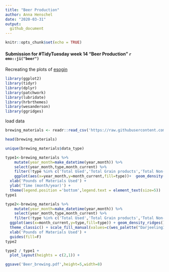 ```yaml
---
title: "Beer Production"
author: Anna Henschel
date: "2020-03-31"
output: 
  github_document
---
```


```r
knitr::opts_chunk$set(echo = TRUE)
```

#### Submission for #TidyTuesday week 14 "Beer Production" `r emo::ji("beer")`

Recreating the plots of [esogin](https://github.com/esogin/tidy/blob/master/tuesdays/beer/beer%20production.Rmd)
 
```r
library(ggplot2)
library(tidyr)
library(dplyr)
library(patchwork)
library(lubridate)
library(hrbrthemes)
library(wesanderson)
library(ggridges)
```

load data
```r
brewing_materials <- readr::read_csv('https://raw.githubusercontent.com/rfordatascience/tidytuesday/master/data/2020/2020-03-31/brewing_materials.csv')
```

```r
head(brewing_materials)
```

```r
unique(brewing_materials$data_type)
```

```r
type1<-brewing_materials %>% 
    mutate(year_month=make_datetime(year,month)) %>% 
    select(year_month,type,month_current) %>%
    filter(!type %in% c('Total Used','Total Grain products','Total Non-Grain products')) %>% 
    ggplot(aes(x=year_month,y=month_current,fill=type))+  geom_density(color=NA,stat='identity',position="fill") + theme_classic() + scale_fill_manual(values=c(wes_palette("Darjeeling1"),wes_palette("Darjeeling2")))  + 
  xlab('Pounds of Materials Used') +  
  ylab('Time (month/year)') +  
  theme(legend.position ='bottom',legend.text = element_text(size=5))
type1
```

```r
type2<-brewing_materials %>% 
    mutate(year_month=make_datetime(year,month)) %>% 
    select(year_month,type,month_current) %>%
    filter(!type %in% c('Total Used','Total Grain products','Total Non-Grain products')) %>% 
  ggplot(aes(x=month_current,y=type,fill=type)) + geom_density_ridges()+ 
  theme_classic() + scale_fill_manual(values=c(wes_palette("Darjeeling1"),wes_palette("Darjeeling2")))+ 
  xlab('Pounds of Materials Used') + 
  guides(fill=F)
type2
```

```r
type2 / type1 + 
  plot_layout(heights = c(2,1)) + 

ggsave('Beer_brewing.pdf',height=5,width=8)
```

